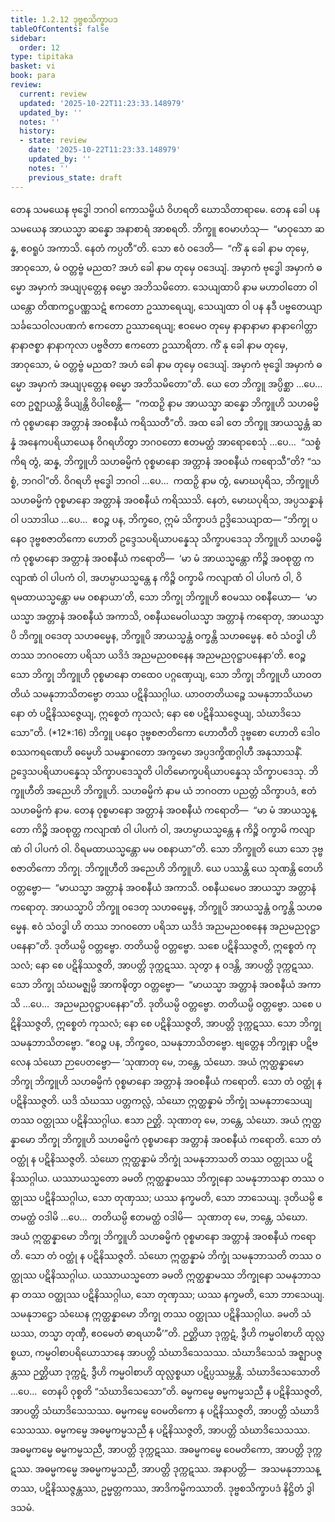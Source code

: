 ```yaml
---
title: 1.2.12 ဒုဗ္ဗစသိက္ခာပဒ
tableOfContents: false
sidebar:
  order: 12
type: tipitaka
basket: vi
book: para
review:
  current: review
  updated: '2025-10-22T11:23:33.148979'
  updated_by: ''
  notes: ''
  history:
  - state: review
    date: '2025-10-22T11:23:33.148979'
    updated_by: ''
    notes: ''
    previous_state: draft
---
```



<ReviewStatus review={frontmatter.review} showDetails={true} />

<HypothesisAnnotation frontmatter={frontmatter} />

<DynamicBreadcrumb />

<Division number="424" book="para" e="ch" v="1" p="271">

<Paragraph number="1729" book="para">
တေန သမယေန ဗုဒ္ဓေါ ဘဂဝါ ကောသမ္ဗိယံ ဝိဟရတိ ဃောသိတာရာမေ. တေန ခေါ ပန သမယေန အာယသ္မာ ဆန္နော အနာစာရံ အာစရတိ. ဘိက္ခူ ဧဝမာဟံသု—  “မာဝုသော ဆန္န, ဧဝရူပံ အကာသိ. နေတံ ကပ္ပတီ”တိ. သော ဧဝံ ဝဒေတိ—  “ကိံ နု ခေါ နာမ တုမှေ, အာဝုသော, မံ ဝတ္တဗ္ဗံ မညထ? အဟံ ခေါ နာမ တုမှေ ဝဒေယျံ. အမှာကံ ဗုဒ္ဓေါ အမှာကံ ဓမ္မော အမှာကံ အယျပုတ္တေန ဓမ္မော အဘိသမိတော. သေယျထာပိ နာမ မဟာဝါတော ဝါယန္တော တိဏကဋ္ဌပဏ္ဏသဋံ ဧကတော ဥဿာရေယျ, သေယျထာ ဝါ ပန နဒီ ပဗ္ဗတေယျာ သင်္ခသေဝါလပဏကံ ဧကတော ဥဿာရေယျ; ဧဝမေဝ တုမှေ နာနာနာမာ နာနာဂေါတ္တာ နာနာဇစ္စာ နာနာကုလာ ပဗ္ဗဇိတာ ဧကတော ဥဿာရိတာ. ကိံ နု ခေါ နာမ တုမှေ, အာဝုသော, မံ ဝတ္တဗ္ဗံ မညထ? အဟံ ခေါ နာမ တုမှေ ဝဒေယျံ. အမှာကံ ဗုဒ္ဓေါ အမှာကံ ဓမ္မော အမှာကံ အယျပုတ္တေန ဓမ္မော အဘိသမိတော”တိ. ယေ တေ ဘိက္ခူ အပ္ပိစ္ဆာ …ပေ…  တေ ဥဇ္ဈာယန္တိ ခိယျန္တိ ဝိပါစေန္တိ—  “ကထဉှိ နာမ အာယသ္မာ ဆန္နော ဘိက္ခူဟိ သဟဓမ္မိကံ ဝုစ္စမာနော အတ္တာနံ အဝစနီယံ ကရိဿတီ”တိ.
</Paragraph>

<Paragraph number="1730" book="para">
အထ ခေါ တေ ဘိက္ခူ အာယသ္မန္တံ ဆန္နံ အနေကပရိယာယေန ဝိဂရဟိတွာ ဘဂဝတော ဧတမတ္ထံ အာရောစေသုံ …ပေ…  “သစ္စံ ကိရ တွံ, ဆန္န, ဘိက္ခူဟိ သဟဓမ္မိကံ ဝုစ္စမာနော အတ္တာနံ အဝစနီယံ ကရောသီ”တိ? “သစ္စံ, ဘဂဝါ”တိ. ဝိဂရဟိ ဗုဒ္ဓေါ ဘဂဝါ …ပေ…  ကထဉှိ နာမ တွံ, မောဃပုရိသ, ဘိက္ခူဟိ သဟဓမ္မိကံ ဝုစ္စမာနော အတ္တာနံ အဝစနီယံ ကရိဿသိ. နေတံ, မောဃပုရိသ, အပ္ပသန္နာနံ ဝါ ပသာဒါယ …ပေ…  ဧဝဉ္စ ပန, ဘိက္ခဝေ, ဣမံ သိက္ခာပဒံ ဥဒ္ဒိသေယျာထ—
</Paragraph>

</Division>
<Division number="425" book="para" e="ch" v="1" p="271">

<Paragraph number="1731" book="para">
<Emphasis>“ဘိက္ခု ပနေဝ ဒုဗ္ဗစဇာတိကော ဟောတိ ဥဒ္ဒေသပရိယာပန္နေသု သိက္ခာပဒေသု ဘိက္ခူဟိ သဟဓမ္မိကံ ဝုစ္စမာနော အတ္တာနံ အဝစနီယံ ကရောတိ—  ‘မာ မံ အာယသ္မန္တော ကိဉ္စိ အဝစုတ္ထ ကလျာဏံ ဝါ ပါပကံ ဝါ, အဟမ္ပာယသ္မန္တေ န ကိဉ္စိ ဝက္ခာမိ ကလျာဏံ ဝါ ပါပကံ ဝါ, ဝိရမထာယသ္မန္တော မမ ဝစနာယာ’တိ, သော ဘိက္ခု ဘိက္ခူဟိ ဧဝမဿ ဝစနီယော—  ‘မာယသ္မာ အတ္တာနံ အဝစနီယံ အကာသိ, ဝစနီယမေဝါယသ္မာ အတ္တာနံ ကရောတု, အာယသ္မာပိ ဘိက္ခူ ဝဒေတု သဟဓမ္မေန, ဘိက္ခူပိ အာယသ္မန္တံ ဝက္ခန္တိ သဟဓမ္မေန. ဧဝံ သံဝဒ္ဓါ ဟိ တဿ ဘဂဝတော ပရိသာ ယဒိဒံ အညမညဝစနေန အညမညဝုဋ္ဌာပနေနာ’တိ. ဧဝဉ္စ သော ဘိက္ခု ဘိက္ခူဟိ ဝုစ္စမာနော တထေဝ ပဂ္ဂဏှေယျ, သော ဘိက္ခု ဘိက္ခူဟိ ယာဝတတိယံ သမနုဘာသိတဗ္ဗော တဿ ပဋိနိဿဂ္ဂါယ. ယာဝတတိယဉ္စေ သမနုဘာသိယမာနော တံ ပဋိနိဿဇ္ဇေယျ, ဣစ္စေတံ ကုသလံ; နော စေ ပဋိနိဿဇ္ဇေယျ, သံဃာဒိသေသော”</Emphasis>တိ. (*12*:<Emphasis>16</Emphasis>)
</Paragraph>

</Division>
<Division number="426" book="para" e="ch" v="1" p="272">

<Paragraph number="1732" book="para">
<Emphasis>ဘိက္ခူ ပနေဝ ဒုဗ္ဗစဇာတိကော ဟောတီ</Emphasis>တိ ဒုဗ္ဗစော ဟောတိ ဒေါဝစဿကရဏေဟိ ဓမ္မေဟိ သမန္နာဂတော အက္ခမော အပ္ပဒက္ခိဏဂ္ဂါဟီ အနုသာသနိံ.
</Paragraph>

<Paragraph number="1733" book="para">
<Emphasis>ဥဒ္ဒေသပရိယာပန္နေသု သိက္ခာပဒေသူ</Emphasis>တိ ပါတိမောက္ခပရိယာပန္နေသု သိက္ခာပဒေသု.
</Paragraph>

<Paragraph number="1734" book="para">
<Emphasis>ဘိက္ခူဟီ</Emphasis>တိ အညေဟိ ဘိက္ခူဟိ.
</Paragraph>

<Paragraph number="1735" book="para">
<Emphasis>သဟဓမ္မိကံ</Emphasis> နာမ ယံ ဘဂဝတာ ပညတ္တံ သိက္ခာပဒံ, ဧတံ သဟဓမ္မိကံ နာမ.
</Paragraph>

<Paragraph number="1736" book="para">
တေန ဝုစ္စမာနော အတ္တာနံ အဝစနီယံ ကရောတိ—  “မာ မံ အာယသ္မန္တော ကိဉ္စိ အဝစုတ္ထ ကလျာဏံ ဝါ ပါပကံ ဝါ, အဟမ္ပာယသ္မန္တေ န ကိဉ္စိ ဝက္ခာမိ ကလျာဏံ ဝါ ပါပကံ ဝါ. ဝိရမထာယသ္မန္တော မမ ဝစနာယာ”တိ.
</Paragraph>

<Paragraph number="1737" book="para">
<Emphasis>သော ဘိက္ခူ</Emphasis>တိ ယော သော ဒုဗ္ဗစဇာတိကော ဘိက္ခု.
</Paragraph>

<Paragraph number="1738" book="para">
<Emphasis>ဘိက္ခူဟီ</Emphasis>တိ အညေဟိ ဘိက္ခူဟိ. ယေ ပဿန္တိ ယေ သုဏန္တိ တေဟိ ဝတ္တဗ္ဗော—  “မာယသ္မာ အတ္တာနံ အဝစနီယံ အကာသိ. ဝစနီယမေဝ အာယသ္မာ အတ္တာနံ ကရောတု. အာယသ္မာပိ ဘိက္ခူ ဝဒေတု သဟဓမ္မေန, ဘိက္ခူပိ အာယသ္မန္တံ ဝက္ခန္တိ သဟဓမ္မေန. ဧဝံ သံဝဒ္ဓါ ဟိ တဿ ဘဂဝတော ပရိသာ ယဒိဒံ အညမညဝစနေန အညမညဝုဋ္ဌာပနေနာ”တိ. ဒုတိယမ္ပိ ဝတ္တဗ္ဗော. တတိယမ္ပိ ဝတ္တဗ္ဗော. သစေ ပဋိနိဿဇ္ဇတိ, ဣစ္စေတံ ကုသလံ; နော စေ ပဋိနိဿဇ္ဇတိ, အာပတ္တိ ဒုက္ကဋဿ. သုတွာ န ဝဒန္တိ, အာပတ္တိ ဒုက္ကဋဿ. သော ဘိက္ခု သံဃမဇ္ဈမ္ပိ အာကဍ္ဎိတွာ ဝတ္တဗ္ဗော—  “မာယသ္မာ အတ္တာနံ အဝစနီယံ အကာသိ …ပေ…  အညမညဝုဋ္ဌာပနေနာ”တိ. ဒုတိယမ္ပိ ဝတ္တဗ္ဗော. တတိယမ္ပိ ဝတ္တဗ္ဗော. သစေ ပဋိနိဿဇ္ဇတိ, ဣစ္စေတံ ကုသလံ; နော စေ ပဋိနိဿဇ္ဇတိ, အာပတ္တိ ဒုက္ကဋဿ. သော ဘိက္ခု သမနုဘာသိတဗ္ဗော. “ဧဝဉ္စ ပန, ဘိက္ခဝေ, သမနုဘာသိတဗ္ဗော. ဗျတ္တေန ဘိက္ခုနာ ပဋိဗလေန သံဃော ဉာပေတဗ္ဗော—
</Paragraph>

</Division>
<Division number="427" book="para" e="ch" v="1" p="273">

<Paragraph number="1739" book="para">
‘သုဏာတု မေ, ဘန္တေ, သံဃော. အယံ ဣတ္ထန္နာမော ဘိက္ခု ဘိက္ခူဟိ သဟဓမ္မိကံ ဝုစ္စမာနော အတ္တာနံ အဝစနီယံ ကရောတိ. သော တံ ဝတ္ထုံ န ပဋိနိဿဇ္ဇတိ. ယဒိ သံဃဿ ပတ္တကလ္လံ, သံဃော ဣတ္ထန္နာမံ ဘိက္ခုံ သမနုဘာသေယျ တဿ ဝတ္ထုဿ ပဋိနိဿဂ္ဂါယ. ဧသာ ဉတ္တိ.
</Paragraph>

<Paragraph number="1740" book="para">
သုဏာတု မေ, ဘန္တေ, သံဃော. အယံ ဣတ္ထန္နာမော ဘိက္ခု ဘိက္ခူဟိ သဟဓမ္မိကံ ဝုစ္စမာနော အတ္တာနံ အဝစနီယံ ကရောတိ. သော တံ ဝတ္ထုံ န ပဋိနိဿဇ္ဇတိ. သံဃော ဣတ္ထန္နာမံ ဘိက္ခုံ သမနုဘာသတိ တဿ ဝတ္ထုဿ ပဋိနိဿဂ္ဂါယ. ယဿာယသ္မတော ခမတိ ဣတ္ထန္နာမဿ ဘိက္ခုနော သမနုဘာသနာ တဿ ဝတ္ထုဿ ပဋိနိဿဂ္ဂါယ, သော တုဏှဿ; ယဿ နက္ခမတိ, သော ဘာသေယျ.
</Paragraph>

<Paragraph number="1741" book="para">
ဒုတိယမ္ပိ ဧတမတ္ထံ ဝဒါမိ …ပေ…  တတိယမ္ပိ ဧတမတ္ထံ ဝဒါမိ—  သုဏာတု မေ, ဘန္တေ, သံဃော. အယံ ဣတ္ထန္နာမော ဘိက္ခု ဘိက္ခူဟိ သဟဓမ္မိကံ ဝုစ္စမာနော အတ္တာနံ အဝစနီယံ ကရောတိ. သော တံ ဝတ္ထုံ န ပဋိနိဿဇ္ဇတိ. သံဃော ဣတ္ထန္နာမံ ဘိက္ခုံ သမနုဘာသတိ တဿ ဝတ္ထုဿ ပဋိနိဿဂ္ဂါယ. ယဿာယသ္မတော ခမတိ ဣတ္ထန္နာမဿ ဘိက္ခုနော သမနုဘာသနာ တဿ ဝတ္ထုဿ ပဋိနိဿဂ္ဂါယ, သော တုဏှဿ; ယဿ နက္ခမတိ, သော ဘာသေယျ.
</Paragraph>

<Paragraph number="1742" book="para">
သမနုဘဋ္ဌော သံဃေန ဣတ္ထန္နာမော ဘိက္ခု တဿ ဝတ္ထုဿ ပဋိနိဿဂ္ဂါယ. ခမတိ သံဃဿ, တသ္မာ တုဏှီ, ဧဝမေတံ ဓာရယာမီ’”တိ.
</Paragraph>

</Division>
<Division number="428" book="para" e="ch" v="1" p="273">

<Paragraph number="1743" book="para">
ဉတ္တိယာ ဒုက္ကဋံ, ဒွီဟိ ကမ္မဝါစာဟိ ထုလ္လစ္စယာ, ကမ္မဝါစာပရိယောသာနေ အာပတ္တိ သံဃာဒိသေသဿ. သံဃာဒိသေသံ အဇ္ဈာပဇ္ဇန္တဿ ဉတ္တိယာ ဒုက္ကဋံ, ဒွီဟိ ကမ္မဝါစာဟိ ထုလ္လစ္စယာ ပဋိပ္ပဿမ္ဘန္တိ.
</Paragraph>

<Paragraph number="1744" book="para">
<Emphasis>သံဃာဒိသေသော</Emphasis>တိ …ပေ…  တေနပိ ဝုစ္စတိ “သံဃာဒိသေသော”တိ.
</Paragraph>

</Division>
<Division number="429" book="para" e="ch" v="1" p="273">

<Paragraph number="1745" book="para">
ဓမ္မကမ္မေ ဓမ္မကမ္မသညီ န ပဋိနိဿဇ္ဇတိ, အာပတ္တိ သံဃာဒိသေသဿ.
</Paragraph>

<Paragraph number="1746" book="para">
ဓမ္မကမ္မေ ဝေမတိကော န ပဋိနိဿဇ္ဇတိ, အာပတ္တိ သံဃာဒိသေသဿ.
</Paragraph>

<Paragraph number="1747" book="para">
ဓမ္မကမ္မေ အဓမ္မကမ္မသညီ န ပဋိနိဿဇ္ဇတိ, အာပတ္တိ သံဃာဒိသေသဿ.
</Paragraph>

<Paragraph number="1748" book="para">
အဓမ္မကမ္မေ ဓမ္မကမ္မသညီ, အာပတ္တိ ဒုက္ကဋဿ.
</Paragraph>

<Paragraph number="1749" book="para">
အဓမ္မကမ္မေ ဝေမတိကော, အာပတ္တိ ဒုက္ကဋဿ.
</Paragraph>

<Paragraph number="1750" book="para">
အဓမ္မကမ္မေ အဓမ္မကမ္မသညီ, အာပတ္တိ ဒုက္ကဋဿ.
</Paragraph>

</Division>
<Division number="430" book="para" e="ch" v="1" p="274">

<Paragraph number="1751" book="para">
အနာပတ္တိ—  အသမနုဘာသန္တဿ, ပဋိနိဿဇ္ဇန္တဿ, ဥမ္မတ္တကဿ, အာဒိကမ္မိကဿာတိ.

</Paragraph>
</Division>

<Paragraph number="1752" type="center" book="para">
ဒုဗ္ဗစသိက္ခာပဒံ နိဋ္ဌိတံ ဒွါဒသမံ.
</Paragraph>